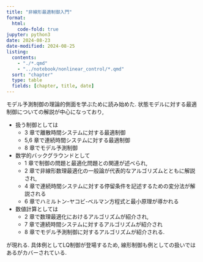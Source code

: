```yaml
---
title: "非線形最適制御入門"
format:
  html:
    code-fold: true
jupyter: python3
date: 2024-08-23
date-modified: 2024-08-25
listing:
  contents:
    - "./*.qmd"
    - "../notebook/nonlinear_control/*.qmd"
  sort: "chapter"
  type: table
  fields: [chapter, title, date]
---
```


モデル予測制御の理論的側面を学ぶために読み始めた.
状態モデルに対する最適制御についての解説が中心になっており, 

* 扱う制御としては
  * 3 章で離散時間システムに対する最適制御
  * 5,6 章で連続時間システムに対する最適制御
  * 8 章でモデル予測制御
* 数学的バックグラウンドとして
  * 1 章で制御の問題と最適化問題との関連が述べられ,
  * 2 章で非線形数理最適化の一般論が代表的なアルゴリズムとともに解説され,
  * 4 章で連続時間システムに対する停留条件を記述するための変分法が解説される
  * 6 章でハミルトン-ヤコビ-ベルマン方程式と最小原理が導かれる
* 数値計算としては
  * 2 章で数理最適化におけるアルゴリズムが紹介され,
  * 7 章で連続時間システムに対するアルゴリズムが紹介され
  * 8 章でモデル予測制御に対するアルゴリズムが紹介される.

が現れる. 具体例としてLQ制御が登場するため, 線形制御も例としての扱いではあるがカバーされている.
